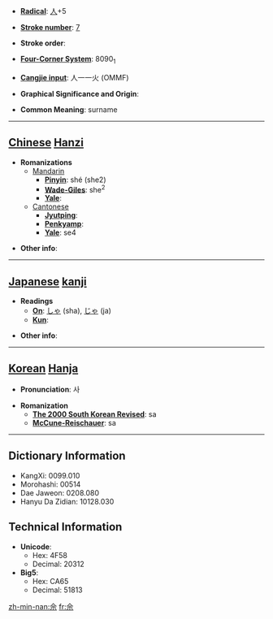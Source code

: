 * '''[[Wiktionary:Chinese radical index| Radical]]''': [[Wiktionary:Chinese radical index 人|人]]+5

* '''[[Wiktionary:Chinese total strokes index|Stroke number]]''': [[Wiktionary:Chinese total strokes index 7|7]]

* '''Stroke order''': 

* '''[[Wiktionary:Chinese four corner index|Four-Corner System]]''': 8090<sub>1</sub>

* '''[[Wiktionary:Chinese Cangjie index|Cangjie input]]''': 人一一火 (OMMF)

* '''Graphical Significance and Origin''': 

* '''Common Meaning''': surname

----

== [[Chinese]] [[Hanzi]] ==

* '''Romanizations'''
** [[Mandarin]]
*** '''[[Pinyin]]''': shé (she2)
*** '''[[Wade-Giles]]''': she<sup>2</sup>
*** '''[[Yale]]''': 
**[[Cantonese]]
***'''[[Jyutping]]''':
***'''[[Penkyamp]]''': 
***'''[[Yale]]''': se4

* '''Other info''': 

----

== [[Japanese]] [[kanji]] ==

* '''Readings'''
** '''[[On]]''': [[しゃ]] (sha), [[じゃ]] (ja)
** '''[[Kun]]''': 

* '''Other info''':  

----

== [[Korean]] [[Hanja]] ==

* '''Pronunciation''': 사

* '''Romanization'''
** '''[[The 2000 South Korean Revised Romanization|The 2000 South Korean Revised]]''': sa
** '''[[McCune-Reischauer]]''': sa

----

== Dictionary Information ==

* KangXi: 0099.010
* Morohashi: 00514
* Dae Jaweon: 0208.080
* Hanyu Da Zidian: 10128.030

== Technical Information ==

* '''Unicode''':
** Hex: 4F58
** Decimal: 20312
* '''Big5''':
** Hex: CA65
** Decimal: 51813

[[zh-min-nan:佘]]
[[fr:佘]]